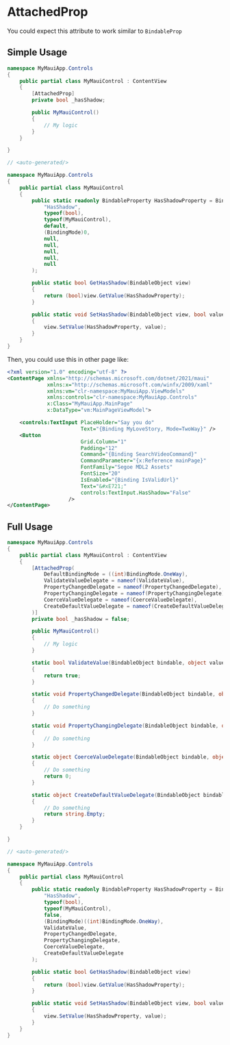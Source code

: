 
# AttachedProp

You could expect this attribute to work similar to `BindableProp`

## Simple Usage

<Tabs>
<TabItem value="TextInput.cs">

```csharp
namespace MyMauiApp.Controls
{
    public partial class MyMauiControl : ContentView
    {
        [AttachedProp]
        private bool _hasShadow;

        public MyMauiControl()
        {
            // My logic
        }
    }

}
```

</TabItem>

<TabItem value="TextInput.g.cs">

```csharp
// <auto-generated/>

namespace MyMauiApp.Controls
{
    public partial class MyMauiControl
    {
        public static readonly BindableProperty HasShadowProperty = BindableProperty.CreateAttached(
            "HasShadow",
            typeof(bool),
            typeof(MyMauiControl),
            default,
            (BindingMode)0,
            null,
            null,
            null,
            null,
            null
        );

        public static bool GetHasShadow(BindableObject view)
        {
            return (bool)view.GetValue(HasShadowProperty);
        }

        public static void SetHasShadow(BindableObject view, bool value)
        {
            view.SetValue(HasShadowProperty, value);
        }
    }
}
```

</TabItem>
</Tabs>

Then, you could use this in other page like:

```xml title="MainPage.xaml"
<?xml version="1.0" encoding="utf-8" ?>
<ContentPage xmlns="http://schemas.microsoft.com/dotnet/2021/maui"
             xmlns:x="http://schemas.microsoft.com/winfx/2009/xaml"
             xmlns:vm="clr-namespace:MyMauiApp.ViewModels"
             xmlns:controls="clr-namespace:MyMauiApp.Controls"
             x:Class="MyMauiApp.MainPage"
             x:DataType="vm:MainPageViewModel">

    <controls:TextInput PlaceHolder="Say you do"
                        Text="{Binding MyLoveStory, Mode=TwoWay}" />
    <Button
                        Grid.Column="1"
                        Padding="12"
                        Command="{Binding SearchVideoCommand}"
                        CommandParameter="{x:Reference mainPage}"
                        FontFamily="Segoe MDL2 Assets"
                        FontSize="20"
                        IsEnabled="{Binding IsValidUrl}"
                        Text="&#xE721;"
                        controls:TextInput.HasShadow="False"
                    />
</ContentPage>
```

## Full Usage

<Tabs>
<TabItem value="TextInput.cs">

```csharp
namespace MyMauiApp.Controls
{
    public partial class MyMauiControl : ContentView
    {
        [AttachedProp(
            DefaultBindingMode = ((int)BindingMode.OneWay),
            ValidateValueDelegate = nameof(ValidateValue),
            PropertyChangedDelegate = nameof(PropertyChangedDelegate),
            PropertyChangingDelegate = nameof(PropertyChangingDelegate),
            CoerceValueDelegate = nameof(CoerceValueDelegate),
            CreateDefaultValueDelegate = nameof(CreateDefaultValueDelegate)
        )]
        private bool _hasShadow = false;

        public MyMauiControl()
        {
            // My logic
        }

        static bool ValidateValue(BindableObject bindable, object value)
        {
            return true;
        }

        static void PropertyChangedDelegate(BindableObject bindable, object oldValue, object newValue)
        {
            // Do something
        }

        static void PropertyChangingDelegate(BindableObject bindable, object oldValue, object newValue)
        {
            // Do something
        }

        static object CoerceValueDelegate(BindableObject bindable, object value)
        {
            // Do something
            return 0;
        }

        static object CreateDefaultValueDelegate(BindableObject bindable)
        {
            // Do something
            return string.Empty;
        }
    }

}
```

</TabItem>

<TabItem value="TextInput.g.cs">

```csharp
// <auto-generated/>

namespace MyMauiApp.Controls
{
    public partial class MyMauiControl
    {
        public static readonly BindableProperty HasShadowProperty = BindableProperty.CreateAttached(
            "HasShadow",
            typeof(bool),
            typeof(MyMauiControl),
            false,
            (BindingMode)((int)BindingMode.OneWay),
            ValidateValue,
            PropertyChangedDelegate,
            PropertyChangingDelegate,
            CoerceValueDelegate,
            CreateDefaultValueDelegate
        );

        public static bool GetHasShadow(BindableObject view)
        {
            return (bool)view.GetValue(HasShadowProperty);
        }

        public static void SetHasShadow(BindableObject view, bool value)
        {
            view.SetValue(HasShadowProperty, value);
        }
    }
}
```

</TabItem>
</Tabs>
